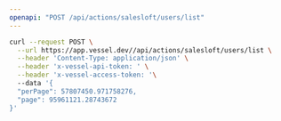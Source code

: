 ```yaml
---
openapi: "POST /api/actions/salesloft/users/list"
---
```


<RequestExample>

```bash Request
curl --request POST \
  --url https://app.vessel.dev//api/actions/salesloft/users/list \
  --header 'Content-Type: application/json' \
  --header 'x-vessel-api-token: ' \
  --header 'x-vessel-access-token: '\ 
  --data '{
  "perPage": 57807450.971758276,
  "page": 95961121.28743672
}'
```

</RequestExample>


      